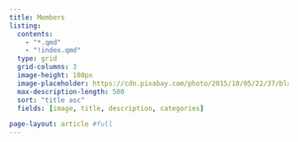 ```yaml
---
title: Members
listing:
  contents: 
    - "*.qmd"
    - "!index.qmd"
  type: grid
  grid-columns: 3
  image-height: 180px
  image-placeholder: https://cdn.pixabay.com/photo/2015/10/05/22/37/blank-profile-picture-973460_1280.png
  max-description-length: 500
  sort: "title asc"
  fields: [image, title, description, categories]

page-layout: article #full
---
```


